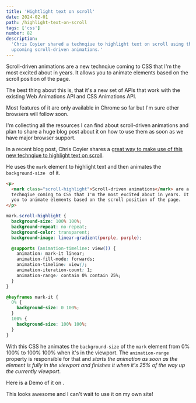 ```yaml
---
title: 'Hightlight text on scroll'
date: 2024-02-01
path: /highlight-text-on-scroll
tags: ['css']
number: 82
description:
  'Chris Coyier shared a technqiue to highlight text on scroll using the
  upcoming scroll-driven animations.'
---
```


Scroll-driven animations are a new technqiue coming to CSS that I'm the most
excited about in years. It allows you to animate elements based on the scroll
position of the page.

The best thing about this is, that it's a new set of APIs that work with the
existing Web Animations API and CSS Animations API.

Most features of it are only available in Chrome so far but I'm sure other
browsers will follow soon.

I'm collecting all the resources I can find about scroll-driven animations and
plan to share a huge blog post about it on how to use them as soon as we have
major browser support.

In a recent blog post, Chris Coyier shares a
[great way to make use of this new technqiue to highlight text on scroll](https://frontendmasters.com/blog/highlight-text-when-a-user-scrolls-down-to-that-piece-of-text/).

He uses the `mark` element to highlight text and then animates the
`background-size ` of it.

```html
<p>
  <mark class="scroll-highlight">Scroll-driven animations</mark> are a new
  technqiue coming to CSS that I'm the most excited about in years. It allows
  you to animate elements based on the scroll position of the page.
</p>
```

```css
mark.scroll-highlight {
  background-size: 100% 100%;
  background-repeat: no-repeat;
  background-color: transparent;
  background-image: linear-gradient(purple, purple);

  @supports (animation-timeline: view()) {
    animation: mark-it linear;
    animation-fill-mode: forwards;
    animation-timeline: view();
    animation-iteration-count: 1;
    animation-range: contain 0% contain 25%;
  }
}

@keyframes mark-it {
  0% {
    background-size: 0 100%;
  }
  100% {
    background-size: 100% 100%;
  }
}
```

With this CSS he animates the `background-size` of the `mark` element from 0%
100% to 100% 100% when it's in the viewport. The `animation-range` property is
responsible for that and _starts the animation as soon as the element is fully
in the viewport and finishes it when it's 25% of the way up the currently
viewport_.

Here is a Demo of it on <CodePen id="mdoMQay" title="Home
Scroll Timeline <mark> Element" />.

This looks awesome and I can't wait to use it on my own site!
